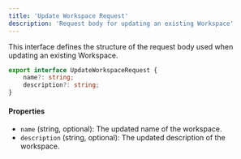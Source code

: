 ```yaml
---
title: 'Update Workspace Request'
description: 'Request body for updating an existing Workspace'
---
```


This interface defines the structure of the request body used when updating an existing Workspace.

```typescript
export interface UpdateWorkspaceRequest {
    name?: string;
    description?: string;
}
```

#### Properties

- `name` (string, optional): The updated name of the workspace.
- `description` (string, optional): The updated description of the workspace.

